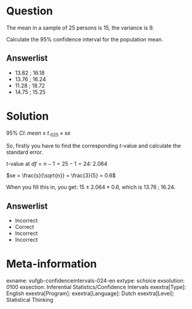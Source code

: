 Question
========
  
The mean in a sample of 25 persons is 15, the variance is 9. 

Calculate the 95% confidence interval for the population mean.
  
Answerlist
----------
* 13.82 ; 16.18
* 13.76 ; 16.24
* 11.28 ; 18.72
* 14.75 ; 15.25

Solution
========

$95 \% \; CI: \; mean \pm t._{025} \times se$

So, firstly you have to find the corresponding *t*-value and calculate the standard error.

*t*-value at $df = n-1 = 25-1 = 24: \; 2.064$

$se = \frac{s}{\sqrt{n}} = \frac{3}{5} = 0.6$

When you fill this in, you get: $15 \pm 2.064 \times 0.6$, which is $13.76 \; ; \; 16.24$.

Answerlist
----------
* Incorrect
* Correct
* Incorrect
* Incorrect

Meta-information
================
exname: vufgb-confidenceintervals-024-en
extype: schoice
exsolution: 0100
exsection: Inferential Statistics/Confidence Intervals
exextra[Type]: English
exextra[Program]: 
exextra[Language]: Dutch
exextra[Level]: Statistical Thinking
